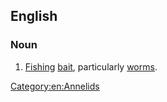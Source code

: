 ==English==

===Noun===
{{en-noun}}

# {{lb|en|obsolete}} [[fishing|Fishing]] [[bait]], particularly [[worm]]s.

[[Category:en:Annelids]]